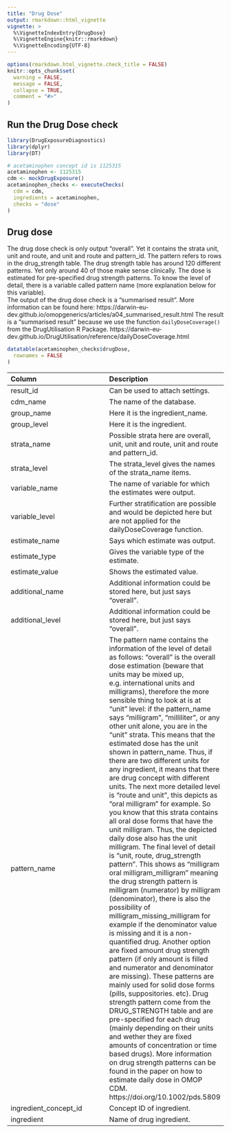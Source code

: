 ```yaml
---
title: "Drug Dose"
output: rmarkdown::html_vignette
vignette: >
  %\VignetteIndexEntry{DrugDose}
  %\VignetteEngine{knitr::rmarkdown}
  %\VignetteEncoding{UTF-8}
---
```


```r
options(rmarkdown.html_vignette.check_title = FALSE)
knitr::opts_chunk$set(
  warning = FALSE,
  message = FALSE,
  collapse = TRUE,
  comment = "#>"
)
```

## Run the Drug Dose check 
```r
library(DrugExposureDiagnostics)
library(dplyr)
library(DT)

# acetaminophen concept id is 1125315
acetaminophen <- 1125315
cdm <- mockDrugExposure()
acetaminophen_checks <- executeChecks(
  cdm = cdm,
  ingredients = acetaminophen,
  checks = "dose"
)
```

## Drug dose
The drug dose check is only output "overall". Yet it contains the strata unit, unit and route, and unit and route and pattern_id. The pattern refers to rows in the drug_strength table. The drug strength table has around 120 different patterns. Yet only around 40 of those make sense clinically. The dose is estimated for pre-specified drug strength patterns. To know the level of detail, there is a variable called pattern name (more explanation below for this variable).\
The output of the drug dose check is a "summarised result". More information can be found here: https://darwin-eu-dev.github.io/omopgenerics/articles/a04_summarised_result.html 
The result is a "summarised result" because we use the function `dailyDoseCoverage()` from the DrugUtilisation R Package. https://darwin-eu-dev.github.io/DrugUtilisation/reference/dailyDoseCoverage.html

```r
datatable(acetaminophen_checks$drugDose,
  rownames = FALSE
)
```

| Column  | Description |
:------------- | :------------- |
result_id | Can be used to attach settings. |
cdm_name | The name of the database. |
group_name | Here it is the ingredient_name. |
group_level | Here it is the ingredient. |
strata_name | Possible strata here are overall, unit, unit and route, unit and route and pattern_id. |
strata_level | The strata_level gives the names of the strata_name items. |
variable_name | The name of variable for which the estimates were output.|
variable_level | Further stratification are possible and would be depicted here but are not applied for the dailyDoseCoverage function. |
estimate_name | Says which estimate was output. |
estimate_type | Gives the variable type of the estimate.|
estimate_value | Shows the estimated value. |
additional_name | Additional information could be stored here, but just says "overall". |
additional_level | Additional information could be stored here, but just says "overall". |
pattern_name | The pattern name contains the information of the level of detail as follows: "overall" is the overall dose estimation (beware that units may be mixed up, e.g. international units and milligrams), therefore the more sensible thing to look at is at "unit" level: if the pattern_name says "milligram", "milliliter", or any other unit alone, you are in the "unit" strata. This means that the estimated dose has the unit shown in pattern_name. Thus, if there are two different units for any ingredient, it means that there are drug concept with different units. The next more detailed level is "route and unit", this depicts as "oral milligram" for example. So you know that this strata contains all oral dose forms that have the unit milligram. Thus, the depicted daily dose also has the unit milligram. The final level of detail is "unit, route, drug_strength pattern". This shows as "milligram oral milligram_milligram" meaning the drug strength pattern is milligram (numerator) by milligram (denominator), there is also the possibility of milligram_missing_milligram for example if the denominator value is missing and it is a non-quantified drug. Another option are fixed amount drug strength pattern (if only amount is filled and numerator and denominator are missing). These patterns are mainly used for solid dose forms (pills, suppositories. etc). Drug strength pattern come from the DRUG_STRENGTH table and are pre-specified for each drug (mainly depending on their units and wether they are fixed amounts of concentration or time based drugs). More information on drug strength patterns can be found in the paper on how to estimate daily dose in OMOP CDM. https://doi.org/10.1002/pds.5809
ingredient_concept_id | Concept ID of ingredient. |
ingredient  | Name of drug ingredient. |

